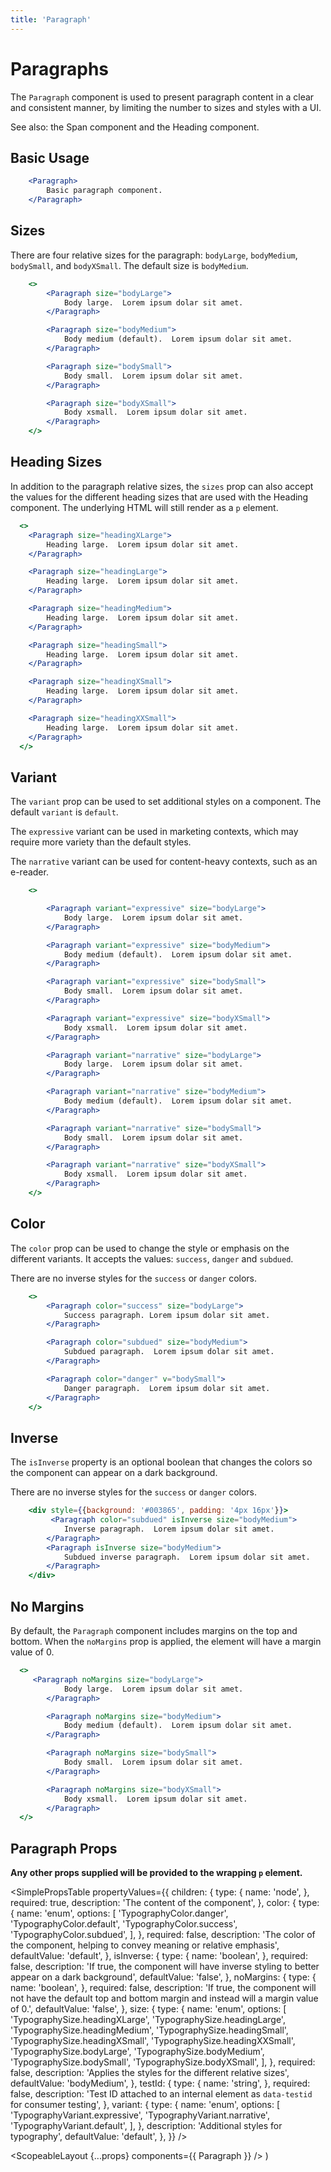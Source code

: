 ```yaml
---
title: 'Paragraph'
---
```



# Paragraphs

The `Paragraph` component is used to present paragraph content in a clear and consistent manner, by limiting the number to sizes and styles with a UI.

See also: the <Link to="/api/span">Span</Link> component and the <Link to="api/heading">Heading</Link> component.

## Basic Usage

```.jsx
    <Paragraph>
        Basic paragraph component.
    </Paragraph>
```

## Sizes

There are four relative sizes for the paragraph: `bodyLarge`, `bodyMedium`, `bodySmall`, and `bodyXSmall`.
The default size is `bodyMedium`.

```.jsx
    <>
        <Paragraph size="bodyLarge">
            Body large.  Lorem ipsum dolar sit amet.
        </Paragraph>

        <Paragraph size="bodyMedium">
            Body medium (default).  Lorem ipsum dolar sit amet.
        </Paragraph>

        <Paragraph size="bodySmall">
            Body small.  Lorem ipsum dolar sit amet.
        </Paragraph>

        <Paragraph size="bodyXSmall">
            Body xsmall.  Lorem ipsum dolar sit amet.
        </Paragraph>
    </>
```

## Heading Sizes

In addition to the paragraph relative sizes, the `sizes` prop can also accept the values for the different heading sizes that are used with the <Link to="/api/heading">Heading</Link> component.
The underlying HTML will still render as a `p` element.

```.jsx
  <>
    <Paragraph size="headingXLarge">
        Heading large.  Lorem ipsum dolar sit amet.
    </Paragraph>

    <Paragraph size="headingLarge">
        Heading large.  Lorem ipsum dolar sit amet.
    </Paragraph>

    <Paragraph size="headingMedium">
        Heading large.  Lorem ipsum dolar sit amet.
    </Paragraph>

    <Paragraph size="headingSmall">
        Heading large.  Lorem ipsum dolar sit amet.
    </Paragraph>

    <Paragraph size="headingXSmall">
        Heading large.  Lorem ipsum dolar sit amet.
    </Paragraph>

    <Paragraph size="headingXXSmall">
        Heading large.  Lorem ipsum dolar sit amet.
    </Paragraph>
  </>
```

## Variant

The `variant` prop can be used to set additional styles on a component. The default `variant` is `default`.

The `expressive` variant can be used in marketing contexts, which may require more variety than the default styles.

The `narrative` variant can be used for content-heavy contexts, such as an e-reader.

```.jsx
    <>

        <Paragraph variant="expressive" size="bodyLarge">
            Body large.  Lorem ipsum dolar sit amet.
        </Paragraph>

        <Paragraph variant="expressive" size="bodyMedium">
            Body medium (default).  Lorem ipsum dolar sit amet.
        </Paragraph>

        <Paragraph variant="expressive" size="bodySmall">
            Body small.  Lorem ipsum dolar sit amet.
        </Paragraph>

        <Paragraph variant="expressive" size="bodyXSmall">
            Body xsmall.  Lorem ipsum dolar sit amet.
        </Paragraph>

        <Paragraph variant="narrative" size="bodyLarge">
            Body large.  Lorem ipsum dolar sit amet.
        </Paragraph>

        <Paragraph variant="narrative" size="bodyMedium">
            Body medium (default).  Lorem ipsum dolar sit amet.
        </Paragraph>

        <Paragraph variant="narrative" size="bodySmall">
            Body small.  Lorem ipsum dolar sit amet.
        </Paragraph>

        <Paragraph variant="narrative" size="bodyXSmall">
            Body xsmall.  Lorem ipsum dolar sit amet.
        </Paragraph>
    </>
```

## Color

The `color` prop can be used to change the style or emphasis on the different variants.
It accepts the values: `success`, `danger` and `subdued`.

There are no inverse styles for the `success` or `danger` colors.

```.jsx
    <>
        <Paragraph color="success" size="bodyLarge">
            Success paragraph. Lorem ipsum dolar sit amet.
        </Paragraph>

        <Paragraph color="subdued" size="bodyMedium">
            Subdued paragraph.  Lorem ipsum dolar sit amet.
        </Paragraph>

        <Paragraph color="danger" v="bodySmall">
            Danger paragraph.  Lorem ipsum dolar sit amet.
        </Paragraph>
    </>
```

## Inverse

The `isInverse` property is an optional boolean that changes the colors so the component can appear on a dark background.

There are no inverse styles for the `success` or `danger` colors.

```.jsx
    <div style={{background: '#003865', padding: '4px 16px'}}>
         <Paragraph color="subdued" isInverse size="bodyMedium">
            Inverse paragraph.  Lorem ipsum dolar sit amet.
        </Paragraph>
        <Paragraph isInverse size="bodyMedium">
            Subdued inverse paragraph.  Lorem ipsum dolar sit amet.
        </Paragraph>
    </div>
```

## No Margins

By default, the `Paragraph` component includes margins on the top and bottom. When the `noMargins` prop is applied, the element will have a margin value of 0.

```.jsx
  <>
     <Paragraph noMargins size="bodyLarge">
            Body large.  Lorem ipsum dolar sit amet.
        </Paragraph>

        <Paragraph noMargins size="bodyMedium">
            Body medium (default).  Lorem ipsum dolar sit amet.
        </Paragraph>

        <Paragraph noMargins size="bodySmall">
            Body small.  Lorem ipsum dolar sit amet.
        </Paragraph>

        <Paragraph noMargins size="bodyXSmall">
            Body xsmall.  Lorem ipsum dolar sit amet.
        </Paragraph>
  </>
```

## Paragraph Props

**Any other props supplied will be provided to the wrapping `p` element.**

<SimplePropsTable
  propertyValues={{
    children: {
      type: {
        name: 'node',
      },
      required: true,
      description: 'The content of the component',
    },
    color: {
      type: {
        name: 'enum',
        options: [
          'TypographyColor.danger',
          'TypographyColor.default',
          'TypographyColor.success',
          'TypographyColor.subdued',
        ],
      },
      required: false,
      description:
        'The color of the component, helping to convey meaning or relative emphasis',
      defaultValue: 'default',
    },
    isInverse: {
      type: {
        name: 'boolean',
      },
      required: false,
      description:
        'If true, the component will have inverse styling to better appear on a dark background',
      defaultValue: 'false',
    },
    noMargins: {
      type: {
        name: 'boolean',
      },
      required: false,
      description:
        'If true, the component will not have the default top and bottom margin and instead will a margin value of 0.',
      defaultValue: 'false',
    },
    size: {
      type: {
        name: 'enum',
        options: [
          'TypographySize.headingXLarge',
          'TypographySize.headingLarge',
          'TypographySize.headingMedium',
          'TypographySize.headingSmall',
          'TypographySize.headingXSmall',
          'TypographySize.headingXXSmall',
          'TypographySize.bodyLarge',
          'TypographySize.bodyMedium',
          'TypographySize.bodySmall',
          'TypographySize.bodyXSmall',
        ],
      },
      required: false,
      description: 'Applies the styles for the different relative sizes',
      defaultValue: 'bodyMedium',
    },
    testId: {
      type: {
        name: 'string',
      },
      required: false,
      description:
        'Test ID attached to an internal element as `data-testid` for consumer testing',
    },
    variant: {
      type: {
        name: 'enum',
        options: [
          'TypographyVariant.expressive',
          'TypographyVariant.narrative',
          'TypographyVariant.default',
        ],
      },
      description: 'Additional styles for typography',
      defaultValue: 'default',
    },
  }}
/>

  <ScopeableLayout {...props} components={{ Paragraph }} />
)
